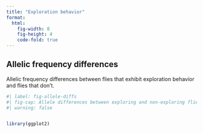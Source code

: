 ```yaml
---
title: "Exploration behavior"
format:
  html:
    fig-width: 8
    fig-height: 4
    code-fold: true
---
```


## Allelic frequency differences

Allelic frequency differences between flies that exhibit exploration behavior and flies that don't.

```r
#| label: fig-allele-diffs
#| fig-cap: Allele differences between exploring and non-exploring flies. 
#| warning: false


library(ggplot2)
```
